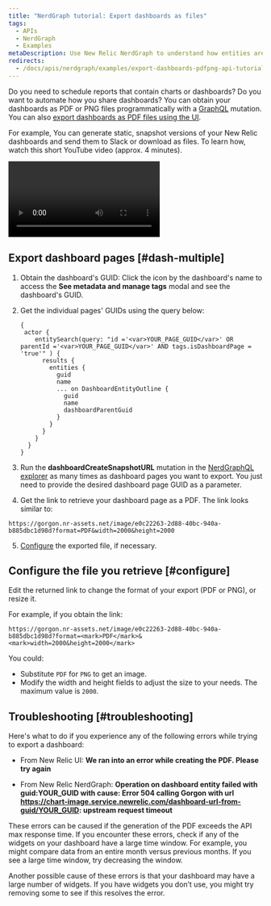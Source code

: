 ```yaml
---
title: "NerdGraph tutorial: Export dashboards as files"
tags:
  - APIs
  - NerdGraph
  - Examples
metaDescription: Use New Relic NerdGraph to understand how entities are related.
redirects:
  - /docs/apis/nerdgraph/examples/export-dashboards-pdfpng-api-tutorial
---
```


Do you need to schedule reports that contain charts or dashboards? Do you want to automate how you share dashboards? You can obtain your dashboards as PDF or PNG files programmatically with a [GraphQL](/docs/apis/nerdgraph/get-started/introduction-new-relic-nerdgraph) mutation. You can also [export dashboards as PDF files using the UI](/docs/dashboards/manage-your-dashboard/manage-your-dashboard#dash-export).

For example, You can generate static, snapshot versions of your New Relic dashboards and send them to Slack or download as files. To learn how, watch this short YouTube video (approx. 4 minutes).

<Video
  id="v5vBGV2Yy_0"
  type="youtube"
/>

## Export dashboard pages [#dash-multiple]

1. Obtain the dashboard's GUID: Click the <Icon name="fe-tag"/>
   icon by the dashboard's name to access the **See metadata and manage tags** modal and see the dashboard's GUID.
2. Get the individual pages' GUIDs using the query below:

   ```
   {
    actor {
       entitySearch(query: "id ='<var>YOUR_PAGE_GUID</var>' OR parentId ='<var>YOUR_PAGE_GUID</var>' AND tags.isDashboardPage = 'true'" ) {
         results {
           entities {
             guid
             name
             ... on DashboardEntityOutline {
               guid
               name
               dashboardParentGuid
             }
           }
         }
       }
     }
   }
   ```
3. Run the **dashboardCreateSnapshotURL** mutation in the [NerdGraphQL explorer](https://api.newrelic.com/graphiql) as many times as dashboard pages you want to export. You just need to provide the desired dashboard page GUID as a parameter.
4. Get the link to retrieve your dashboard page as a PDF. The link looks similar to:

```
https://gorgon.nr-assets.net/image/e0c22263-2d88-40bc-940a-b885dbc1d98d?format=PDF&width=2000&height=2000
```

5. [Configure](#configure) the exported file, if necessary.

## Configure the file you retrieve [#configure]

Edit the returned link to change the format of your export (PDF or PNG), or resize it.

For example, if you obtain the link:

```
https://gorgon.nr-assets.net/image/e0c22263-2d88-40bc-940a-b885dbc1d98d?format=<mark>PDF</mark>&<mark>width=2000&height=2000</mark>
```

You could:

* Substitute `PDF` for `PNG` to get an image.
* Modify the width and height fields to adjust the size to your needs. The maximum value is `2000`.

## Troubleshooting [#troubleshooting]

Here's what to do if you experience any of the following errors while trying to export a dashboard:

* From New Relic UI: **We ran into an error while creating the PDF. Please try again**

* From New Relic NerdGraph: **Operation on dashboard entity failed with guid:YOUR_GUID with cause: Error 504 calling Gorgon with url https://chart-image.service.newrelic.com/dashboard-url-from-guid/YOUR_GUID: upstream request timeout**

These errors can be caused if the generation of the PDF exceeds the API max response time. If you encounter these errors, check if any of the widgets on your dashboard have a large time window. For example, you might compare data from an entire month versus previous months. If you see a large time window, try decreasing the window.

Another possible cause of these errors is that your dashboard may have a large number of widgets. If you have widgets you don’t use, you might try removing some to see if this resolves the error.









